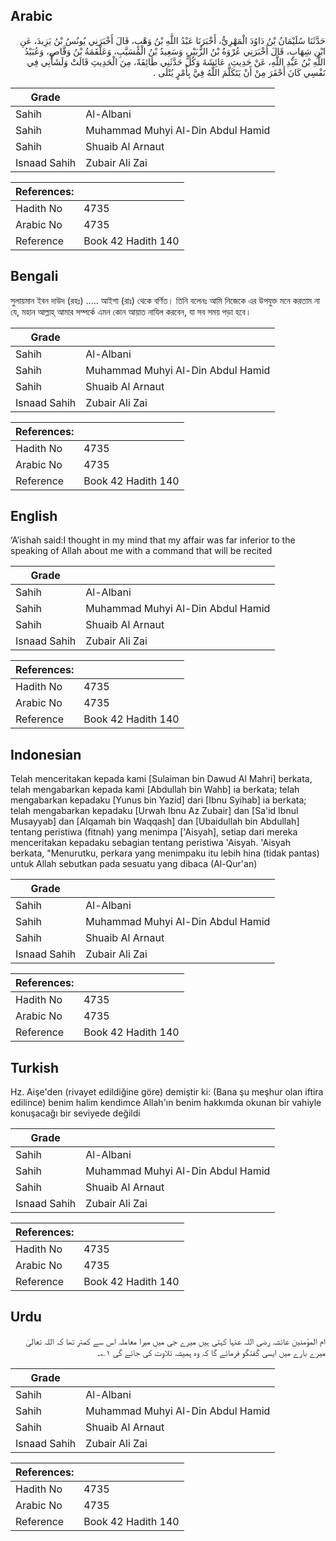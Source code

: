 ## Arabic


<div dir="rtl" lang="ar" style={{fontSize:'larger',backgroundColor:'#f8f9fa',padding:20}}>
حَدَّثَنَا سُلَيْمَانُ بْنُ دَاوُدَ الْمَهْرِيُّ، أَخْبَرَنَا عَبْدُ اللَّهِ بْنُ وَهْبٍ، قَالَ أَخْبَرَنِي يُونُسُ بْنُ يَزِيدَ، عَنِ ابْنِ شِهَابٍ، قَالَ أَخْبَرَنِي عُرْوَةُ بْنُ الزُّبَيْرِ، وَسَعِيدُ بْنُ الْمُسَيَّبِ، وَعَلْقَمَةُ بْنُ وَقَّاصٍ، وَعُبَيْدُ اللَّهِ بْنُ عَبْدِ اللَّهِ، عَنْ حَدِيثِ، عَائِشَةَ وَكُلٌّ حَدَّثَنِي طَائِفَةً، مِنَ الْحَدِيثِ قَالَتْ وَلَشَأْنِي فِي نَفْسِي كَانَ أَحْقَرَ مِنْ أَنْ يَتَكَلَّمَ اللَّهُ فِيَّ بِأَمْرٍ يُتْلَى ‏.‏
</div>
<div style={{backgroundColor:'#f8f9fa',padding:20, marginBottom: 10}}><table> <thead> <tr> <th>Grade</th> <th></th> </tr> </thead> <tbody> <tr><td>Sahih</td><td>Al-Albani</td></tr><tr><td>Sahih</td><td>Muhammad Muhyi Al-Din Abdul Hamid</td></tr><tr><td>Sahih</td><td>Shuaib Al Arnaut</td></tr><tr><td>Isnaad Sahih</td><td>Zubair Ali Zai</td></tr></tbody></table><table> <thead> <tr> <th>References:</th> <th></th> </tr> </thead> <tbody><tr><td>Hadith No</td><td>4735</td></tr><tr><td>Arabic No</td><td>4735</td></tr><tr><td>Reference</td><td>Book 42 Hadith 140</td></tr></tbody></table></div>

## Bengali


<div dir="ltr" lang="bn" style={{fontSize:'larger',backgroundColor:'#f8f9fa',padding:20}}>
সুলায়মান ইবন দাউদ (রহঃ) ..... আইশা (রাঃ) থেকে বর্ণিত। তিনি বলেনঃ আমি নিজেকে এর উপযুক্ত মনে করতাম না যে, মহান আল্লাহ্‌ আমার সম্পর্কে এমন কোন আয়াত নাযিল করবেন, যা সব সময় পড়া হবে।
</div>
<div style={{backgroundColor:'#f8f9fa',padding:20, marginBottom: 10}}><table> <thead> <tr> <th>Grade</th> <th></th> </tr> </thead> <tbody> <tr><td>Sahih</td><td>Al-Albani</td></tr><tr><td>Sahih</td><td>Muhammad Muhyi Al-Din Abdul Hamid</td></tr><tr><td>Sahih</td><td>Shuaib Al Arnaut</td></tr><tr><td>Isnaad Sahih</td><td>Zubair Ali Zai</td></tr></tbody></table><table> <thead> <tr> <th>References:</th> <th></th> </tr> </thead> <tbody><tr><td>Hadith No</td><td>4735</td></tr><tr><td>Arabic No</td><td>4735</td></tr><tr><td>Reference</td><td>Book 42 Hadith 140</td></tr></tbody></table></div>

## English


<div dir="ltr" lang="en" style={{fontSize:'larger',backgroundColor:'#f8f9fa',padding:20}}>
‘A’ishah said:I thought in my mind that my affair was far inferior to the speaking of Allah about me with a command that will be recited
</div>
<div style={{backgroundColor:'#f8f9fa',padding:20, marginBottom: 10}}><table> <thead> <tr> <th>Grade</th> <th></th> </tr> </thead> <tbody> <tr><td>Sahih</td><td>Al-Albani</td></tr><tr><td>Sahih</td><td>Muhammad Muhyi Al-Din Abdul Hamid</td></tr><tr><td>Sahih</td><td>Shuaib Al Arnaut</td></tr><tr><td>Isnaad Sahih</td><td>Zubair Ali Zai</td></tr></tbody></table><table> <thead> <tr> <th>References:</th> <th></th> </tr> </thead> <tbody><tr><td>Hadith No</td><td>4735</td></tr><tr><td>Arabic No</td><td>4735</td></tr><tr><td>Reference</td><td>Book 42 Hadith 140</td></tr></tbody></table></div>

## Indonesian


<div dir="ltr" lang="id" style={{fontSize:'larger',backgroundColor:'#f8f9fa',padding:20}}>
Telah menceritakan kepada kami [Sulaiman bin Dawud Al Mahri] berkata, telah mengabarkan kepada kami [Abdullah bin Wahb] ia berkata; telah mengabarkan kepadaku [Yunus bin Yazid] dari [Ibnu Syihab] ia berkata; telah mengabarkan kepadaku [Urwah Ibnu Az Zubair] dan [Sa'id Ibnul Musayyab] dan [Alqamah bin Waqqash] dan [Ubaidullah bin Abdullah] tentang peristiwa (fitnah) yang menimpa ['Aisyah], setiap dari mereka menceritakan kepadaku sebagian tentang peristiwa 'Aisyah. 'Aisyah berkata, "Menurutku, perkara yang menimpaku itu lebih hina (tidak pantas) untuk Allah sebutkan pada sesuatu yang dibaca (Al-Qur'an)
</div>
<div style={{backgroundColor:'#f8f9fa',padding:20, marginBottom: 10}}><table> <thead> <tr> <th>Grade</th> <th></th> </tr> </thead> <tbody> <tr><td>Sahih</td><td>Al-Albani</td></tr><tr><td>Sahih</td><td>Muhammad Muhyi Al-Din Abdul Hamid</td></tr><tr><td>Sahih</td><td>Shuaib Al Arnaut</td></tr><tr><td>Isnaad Sahih</td><td>Zubair Ali Zai</td></tr></tbody></table><table> <thead> <tr> <th>References:</th> <th></th> </tr> </thead> <tbody><tr><td>Hadith No</td><td>4735</td></tr><tr><td>Arabic No</td><td>4735</td></tr><tr><td>Reference</td><td>Book 42 Hadith 140</td></tr></tbody></table></div>

## Turkish


<div dir="ltr" lang="tr" style={{fontSize:'larger',backgroundColor:'#f8f9fa',padding:20}}>
Hz. Aişe'den (rivayet edildiğine göre) demiştir ki: (Bana şu meşhur olan iftira edilince) benim halim kendimce Allah'ın benim hakkımda okunan bir vahiyle konuşacağı bir seviyede değildi
</div>
<div style={{backgroundColor:'#f8f9fa',padding:20, marginBottom: 10}}><table> <thead> <tr> <th>Grade</th> <th></th> </tr> </thead> <tbody> <tr><td>Sahih</td><td>Al-Albani</td></tr><tr><td>Sahih</td><td>Muhammad Muhyi Al-Din Abdul Hamid</td></tr><tr><td>Sahih</td><td>Shuaib Al Arnaut</td></tr><tr><td>Isnaad Sahih</td><td>Zubair Ali Zai</td></tr></tbody></table><table> <thead> <tr> <th>References:</th> <th></th> </tr> </thead> <tbody><tr><td>Hadith No</td><td>4735</td></tr><tr><td>Arabic No</td><td>4735</td></tr><tr><td>Reference</td><td>Book 42 Hadith 140</td></tr></tbody></table></div>

## Urdu


<div dir="rtl" lang="ur" style={{fontSize:'larger',backgroundColor:'#f8f9fa',padding:20}}>
ام المؤمنین عائشہ رضی اللہ عنہا کہتی ہیں میرے جی میں میرا معاملہ اس سے کمتر تھا کہ اللہ تعالیٰ میرے بارے میں ایسی گفتگو فرمائے گا کہ وہ ہمیشہ تلاوت کی جائے گی ۱؎۔
</div>
<div style={{backgroundColor:'#f8f9fa',padding:20, marginBottom: 10}}><table> <thead> <tr> <th>Grade</th> <th></th> </tr> </thead> <tbody> <tr><td>Sahih</td><td>Al-Albani</td></tr><tr><td>Sahih</td><td>Muhammad Muhyi Al-Din Abdul Hamid</td></tr><tr><td>Sahih</td><td>Shuaib Al Arnaut</td></tr><tr><td>Isnaad Sahih</td><td>Zubair Ali Zai</td></tr></tbody></table><table> <thead> <tr> <th>References:</th> <th></th> </tr> </thead> <tbody><tr><td>Hadith No</td><td>4735</td></tr><tr><td>Arabic No</td><td>4735</td></tr><tr><td>Reference</td><td>Book 42 Hadith 140</td></tr></tbody></table></div>